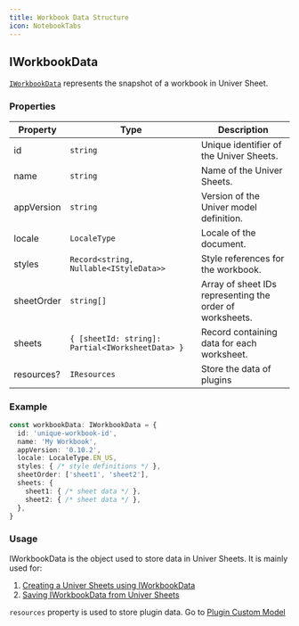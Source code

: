 ```yaml
---
title: Workbook Data Structure
icon: NotebookTabs
---
```


## IWorkbookData

[`IWorkbookData`](https://reference.univer.ai/en-US/interfaces/IWorkbookData) represents the snapshot of a workbook in Univer Sheet.

### Properties

| Property | Type | Description |
|----------|------|-------------|
| id | `string` | Unique identifier of the Univer Sheets. |
| name | `string` | Name of the Univer Sheets. |
| appVersion | `string` | Version of the Univer model definition. |
| locale | `LocaleType` | Locale of the document. |
| styles | `Record<string, Nullable<IStyleData>>` | Style references for the workbook. |
| sheetOrder | `string[]` | Array of sheet IDs representing the order of worksheets. |
| sheets | `{ [sheetId: string]: Partial<IWorksheetData> }` | Record containing data for each worksheet. |
| resources? | `IResources` | Store the data of plugins |

### Example

```typescript
const workbookData: IWorkbookData = {
  id: 'unique-workbook-id',
  name: 'My Workbook',
  appVersion: '0.10.2',
  locale: LocaleType.EN_US,
  styles: { /* style definitions */ },
  sheetOrder: ['sheet1', 'sheet2'],
  sheets: {
    sheet1: { /* sheet data */ },
    sheet2: { /* sheet data */ },
  },
}
```

### Usage

IWorkbookData is the object used to store data in Univer Sheets. It is mainly used for:

1. [Creating a Univer Sheets using IWorkbookData](/guides/sheets/features/core/sheet-api#create-worksheet)
2. [Saving IWorkbookData from Univer Sheets](/guides/sheets/features/core/sheet-api#get-workbook-data)

`resources` property is used to store plugin data. Go to [Plugin Custom Model](/guides/recipes/tutorials/custom-model)
